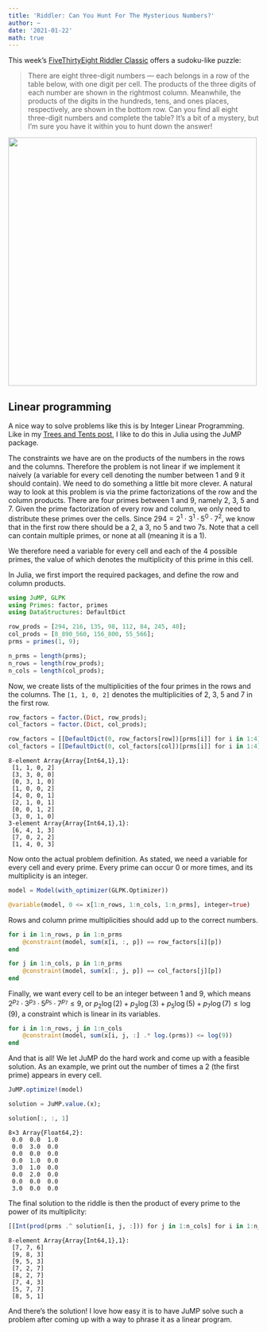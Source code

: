 ```yaml
---
title: 'Riddler: Can You Hunt For The Mysterious Numbers?'
author: ~
date: '2021-01-22'
math: true
---
```


This week's [FiveThirtyEight Riddler Classic](https://fivethirtyeight.com/features/can-you-hunt-for-the-mysterious-numbers/) offers a sudoku-like puzzle:

> There are eight three-digit numbers --- each belongs in a row of the table below, with one digit per cell. The products of the three digits of each number are shown in the rightmost column. Meanwhile, the products of the digits in the hundreds, tens, and ones places, respectively, are shown in the bottom row.
> Can you find all eight three-digit numbers and complete the table? It's a bit of a mystery, but I'm sure you have it within you to hunt down the answer!

![](https://fivethirtyeight.com/wp-content/uploads/2021/01/RIDDLER.011521.png?w=1400){width="500"}

## Linear programming

A nice way to solve problems like this is by Integer Linear Programming. Like in my [Trees and Tents post](/post/2019-04-21-trees-and-tents/), I like to do this in Julia using the JuMP package.  

The constraints we have are on the products of the numbers in the rows and the columns. Therefore the problem is not linear if we implement it naively (a variable for every cell denoting the number between 1 and 9 it should contain). We need to do something a little bit more clever. A natural way to look at this problem is via the prime factorizations of the row and the column products. There are four primes between 1 and 9, namely 2, 3, 5 and 7. Given the prime factorization of every row and column, we only need to distribute these primes over the cells. Since $294 = 2^1\cdot 3^1\cdot 5^0 \cdot 7^2$, we know that in the first row there should be a 2, a 3, no 5 and two 7s. Note that a cell can contain multiple primes, or none at all (meaning it is a 1).  

We therefore need a variable for every cell and each of the 4 possible primes, the value of which denotes the multiplicity of this prime in this cell.  

In Julia, we first import the required packages, and define the row and column products.

```julia
using JuMP, GLPK
using Primes: factor, primes
using DataStructures: DefaultDict

row_prods = [294, 216, 135, 98, 112, 84, 245, 40];
col_prods = [8_890_560, 156_800, 55_566];
prms = primes(1, 9);

n_prms = length(prms);
n_rows = length(row_prods);
n_cols = length(col_prods);
```

Now, we create lists of the multiplicities of the four primes in the rows and the columns. The `[1, 1, 0, 2]` denotes the multiplicities of 2, 3, 5 and 7 in the first row.

```julia
row_factors = factor.(Dict, row_prods);
col_factors = factor.(Dict, col_prods);

row_factors = [[DefaultDict(0, row_factors[row])[prms[i]] for i in 1:4] for row in 1:n_rows]
col_factors = [[DefaultDict(0, col_factors[col])[prms[i]] for i in 1:4] for col in 1:n_cols]
```
```
8-element Array{Array{Int64,1},1}:
 [1, 1, 0, 2]
 [3, 3, 0, 0]
 [0, 3, 1, 0]
 [1, 0, 0, 2]
 [4, 0, 0, 1]
 [2, 1, 0, 1]
 [0, 0, 1, 2]
 [3, 0, 1, 0]
3-element Array{Array{Int64,1},1}:
 [6, 4, 1, 3]
 [7, 0, 2, 2]
 [1, 4, 0, 3]
 ```

Now onto the actual problem definition. As stated, we need a variable for every cell and every prime. Every prime can occur 0 or more times, and its multiplicity is an integer.

```julia
model = Model(with_optimizer(GLPK.Optimizer))

@variable(model, 0 <= x[1:n_rows, 1:n_cols, 1:n_prms], integer=true)
```

Rows and column prime multiplicities should add up to the correct numbers.

```julia
for i in 1:n_rows, p in 1:n_prms
    @constraint(model, sum(x[i, :, p]) == row_factors[i][p])
end

for j in 1:n_cols, p in 1:n_prms
    @constraint(model, sum(x[:, j, p]) == col_factors[j][p])
end
```

Finally, we want every cell to be an integer between 1 and 9, which means $2^{p_2}\cdot 3^{p_3}\cdot 5^{p_5}\cdot 7^{p_7} \le 9$, or $p_2\log(2) + p_3\log(3) + p_5\log(5)+p_7\log(7) \le \log(9)$, a constraint which is linear in its variables.

```julia
for i in 1:n_rows, j in 1:n_cols
	@constraint(model, sum(x[i, j, :] .* log.(prms)) <= log(9))
end
```

And that is all! We let JuMP do the hard work and come up with a feasible solution. As an example, we print out the number of times a 2 (the first prime) appears in every cell.

```julia
JuMP.optimize!(model) 

solution = JuMP.value.(x);

solution[:, :, 1]
```
```
8×3 Array{Float64,2}:
 0.0  0.0  1.0
 0.0  3.0  0.0
 0.0  0.0  0.0
 0.0  1.0  0.0
 3.0  1.0  0.0
 0.0  2.0  0.0
 0.0  0.0  0.0
 3.0  0.0  0.0
```

The final solution to the riddle is then the product of every prime to the power of its multiplicity:

```julia
[[Int(prod(prms .^ solution[i, j, :])) for j in 1:n_cols] for i in 1:n_rows]
```
```
8-element Array{Array{Int64,1},1}:
 [7, 7, 6]
 [9, 8, 3]
 [9, 5, 3]
 [7, 2, 7]
 [8, 2, 7]
 [7, 4, 3]
 [5, 7, 7]
 [8, 5, 1]
```

And there's the solution! I love how easy it is to have JuMP solve such a problem after coming up with a way to phrase it as a linear program.
